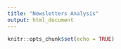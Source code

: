```yaml
---
title: "Newsletters Analysis"
output: html_document
---
```


```r
knitr::opts_chunk$set(echo = TRUE)
```
